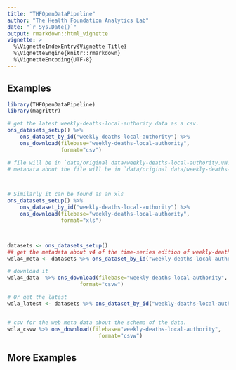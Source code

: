 ```yaml
---
title: "THFOpenDataPipeline"
author: "The Health Foundation Analytics Lab"
date: "`r Sys.Date()`"
output: rmarkdown::html_vignette
vignette: >
  %\VignetteIndexEntry{Vignette Title}
  %\VignetteEngine{knitr::rmarkdown}
  %\VignetteEncoding{UTF-8}
---
```


## Examples

```r

library(THFOpenDataPipeline)
library(magrittr)

# get the latest weekly-deaths-local-authority data as a csv.
ons_datasets_setup() %>%
    ons_dataset_by_id("weekly-deaths-local-authority") %>%
	ons_download(filebase="weekly-deaths-local-authority",
                 format="csv")

# file will be in `data/original data/weekly-deaths-local-authority.vN.csv`
# metadata about the file will be in `data/original data/weekly-deaths-local-authority.vN.csv.meta.json`



# Similarly it can be found as an xls
ons_datasets_setup() %>%
    ons_dataset_by_id("weekly-deaths-local-authority") %>%
	ons_download(filebase="weekly-deaths-local-authority",
                 format="xls")



datasets <- ons_datasets_setup()
## get the metadata about v4 of the time-series edition of weekly-deaths-local-authority dataset.
wdla4_meta <- datasets %>% ons_dataset_by_id("weekly-deaths-local-authority", edition="time-series", version=4)

# download it
wdla4_data  %>% ons_download(filebase="weekly-deaths-local-authority",
                       format="csvw")

# Or get the latest
wdla_latest <- datasets %>% ons_dataset_by_id("weekly-deaths-local-authority", edition="time-series")


# csv for the web meta data about the schema of the data.
wdla_csvw %>% ons_download(filebase="weekly-deaths-local-authority",
                             format="csvw")

```


## More Examples
